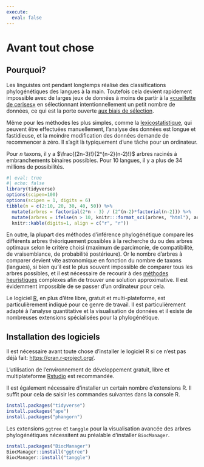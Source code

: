 ```yaml
---
execute: 
  eval: false
---
```


# Avant tout chose {.unnumbered}

## Pourquoi?

Les linguistes ont pendant longtemps réalisé des classifications phylogénétiques des langues à la main. Toutefois cela devient rapidement impossible avec de larges jeux de données à moins de partir à la [«cueillette de cerises»](https://fr.wikipedia.org/wiki/Cherry_picking) en sélectionnant intentionnellement un petit nombre de données, ce qui est la porte ouverte [aux biais de sélection](https://fr.wikipedia.org/wiki/Biais_de_s%C3%A9lection).

Même pour les méthodes les plus simples, comme la [lexicostatistique](https://en.wikipedia.org/wiki/Lexicostatistics), qui peuvent être effectuées manuellement, l'analyse des données est longue et fastidieuse, et la moindre modification des données demande de recommencer à zéro. Il s'agit là typiquement d'une tâche pour un ordinateur.

:::{.column-margin}
Pour *n* taxons, il y a $\frac{(2n-3)!}{2^{n-2}(n-2)!}$ arbres racinés à embranchements binaires possibles. Pour 10 langues, il y a plus de 34 millions de possibilités.
```r
#| eval: true
#| echo: false
library(tidyverse)
options(scipen=100)
options(scipen = 1, digits = 6)
tibble(n = c(2:10, 20, 30, 40, 50)) %>% 
  mutate(arbres = factorial(2*n - 3) / (2^(n-2)*factorial(n-2))) %>%
  mutate(arbres = ifelse(n > 10, knitr:::format_sci(arbres, "html"), arbres)) %>% 
  knitr::kable(digits=1, align = c("r", "r"))
```
:::
En outre, la plupart des méthodes d'inférence phylogénétique compare les différents arbres théoriquement possibles à la recherche du ou des arbres optimaux selon le critère choisi (maximum de parcimonie, de compatibilité, de vraisemblance, de probabilité postérieure). Or le nombre d'arbres à comparer devient vite astronomique en fonction du nombre de taxons (langues), si bien qu'il est le plus souvent impossible de comparer tous les arbres possibles, et il est nécessaire de recourir à des [méthodes heuristiques](https://en.wikipedia.org/wiki/Heuristic_(computer_science)) complexes afin de trouver une solution approximative. Il est évidemment impossible de se passer d'un ordinateur pour cela.

Le logiciel [R](https://www.r-project.org/), en plus d'être libre, gratuit et multi-plateforme, est particulièrement indiqué pour ce genre de travail. Il est particulièrement adapté à l'analyse quantitative et la visualisation de données et il existe de nombreuses extensions spécialisées pour la phylogénétique.

## Installation des logiciels

Il est nécessaire avant toute chose d'installer le logiciel R si ce n'est pas déjà fait: <https://cran.r-project.org/>.

:::{.callout-tip appearance="simple"}
L'utilisation de l'environnement de développement gratuit, libre et multiplateforme [Rstudio](https://www.rstudio.com/) est recommandée.
:::

Il est également nécessaire d'installer un certain nombre d'extensions R. Il suffit pour cela de saisir les commandes suivantes dans la console R.
```r
install.packages("tidyverse")
install.packages("ape")
install.packages("phangorn")
```

Les extensions `ggtree` et `tanggle` pour la visualisation avancée des arbres phylogénétiques nécessitent au préalable d'installer `BiocManager`.
```r
install.packages("BiocManager")
BiocManager::install("ggtree")
BiocManager::install("tanggle")
```

